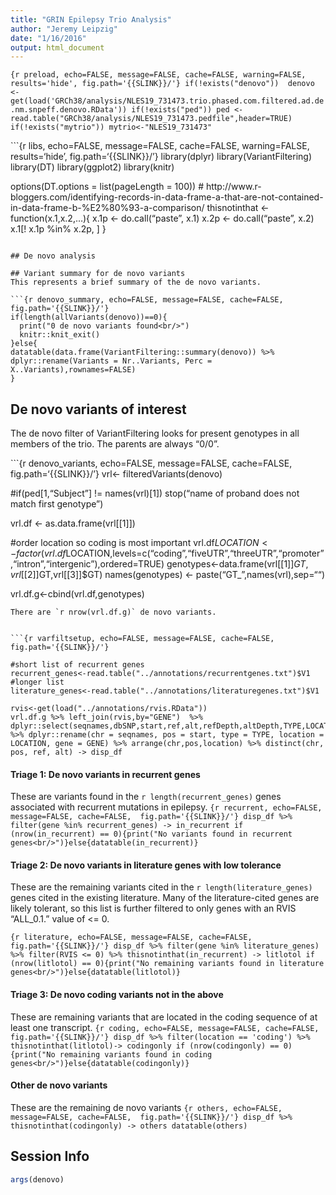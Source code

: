 ```yaml
---
title: "GRIN Epilepsy Trio Analysis"
author: "Jeremy Leipzig"
date: "1/16/2016"
output: html_document
---
```

```{r preload, echo=FALSE, message=FALSE, cache=FALSE, warning=FALSE, results='hide', fig.path='{{SLINK}}/'}
if(!exists("denovo"))  denovo <- get(load('GRCh38/analysis/NLES19_731473.trio.phased.com.filtered.ad.de.nm.snpeff.denovo.RData'))
if(!exists("ped")) ped <-read.table("GRCh38/analysis/NLES19_731473.pedfile",header=TRUE)
if(!exists("mytrio")) mytrio<-"NLES19_731473"
```

```{r libs, echo=FALSE, message=FALSE, cache=FALSE, warning=FALSE, results='hide', fig.path='{{SLINK}}/'}
library(dplyr)
library(VariantFiltering)
library(DT)
library(ggplot2)
library(knitr)

options(DT.options = list(pageLength = 100))
# http://www.r-bloggers.com/identifying-records-in-data-frame-a-that-are-not-contained-in-data-frame-b-%E2%80%93-a-comparison/
thisnotinthat <- function(x.1,x.2,...){
     x.1p <- do.call("paste", x.1)
     x.2p <- do.call("paste", x.2)
     x.1[! x.1p %in% x.2p, ]
 }
```

## De novo analysis

## Variant summary for de novo variants
This represents a brief summary of the de novo variants.

```{r denovo_summary, echo=FALSE, message=FALSE, cache=FALSE,  fig.path='{{SLINK}}/'}
if(length(allVariants(denovo))==0){
  print("0 de novo variants found<br/>")
  knitr::knit_exit()
}else{
datatable(data.frame(VariantFiltering::summary(denovo)) %>% dplyr::rename(Variants = Nr..Variants, Perc = X..Variants),rownames=FALSE)
}
```

## De novo variants of interest
The de novo filter of VariantFiltering looks for present genotypes in all members of the trio. The parents are always "0/0".

```{r denovo_variants, echo=FALSE, message=FALSE, cache=FALSE,  fig.path='{{SLINK}}/'}
vrl<- filteredVariants(denovo)

#if(ped[1,"Subject"] != names(vrl)[1]) stop("name of proband does not match first genotype")

vrl.df <- as.data.frame(vrl[[1]])

#order location so coding is most important
vrl.df$LOCATION<-factor(vrl.df$LOCATION,levels=c("coding","fiveUTR","threeUTR","promoter","intron","intergenic"),ordered=TRUE)
genotypes<-data.frame(vrl[[1]]$GT,vrl[[2]]$GT,vrl[[3]]$GT)
names(genotypes) <- paste("GT_",names(vrl),sep="")


vrl.df.g<-cbind(vrl.df,genotypes)

```
There are `r nrow(vrl.df.g)` de novo variants.


```{r varfiltsetup, echo=FALSE, message=FALSE, cache=FALSE,  fig.path='{{SLINK}}/'}

#short list of recurrent genes
recurrent_genes<-read.table("../annotations/recurrentgenes.txt")$V1
#longer list
literature_genes<-read.table("../annotations/literaturegenes.txt")$V1

rvis<-get(load("../annotations/rvis.RData"))
vrl.df.g %>% left_join(rvis,by="GENE")  %>% dplyr::select(seqnames,dbSNP,start,ref,alt,refDepth,altDepth,TYPE,LOCATION,GENE,HGVSc,AAchange,RVIS,starts_with("GT")) %>% dplyr::rename(chr = seqnames, pos = start, type = TYPE, location = LOCATION, gene = GENE) %>% arrange(chr,pos,location) %>% distinct(chr, pos, ref, alt) -> disp_df
```

#### Triage 1: De novo variants in recurrent genes
These are variants found in the `r length(recurrent_genes)` genes associated with recurrent mutations in epilepsy.
```{r recurrent, echo=FALSE, message=FALSE, cache=FALSE,  fig.path='{{SLINK}}/'}
disp_df %>% filter(gene %in% recurrent_genes) -> in_recurrent
if (nrow(in_recurrent) == 0){print("No variants found in recurrent genes<br/>")}else{datatable(in_recurrent)}
```

#### Triage 2: De novo variants in literature genes with low tolerance
These are the remaining variants cited in the `r length(literature_genes)` genes cited in the existing literature. Many of the literature-cited genes are likely tolerant, so this list is further filtered to only genes with an RVIS "ALL_0.1." value of <= 0.

```{r literature, echo=FALSE, message=FALSE, cache=FALSE,  fig.path='{{SLINK}}/'}
disp_df %>% filter(gene %in% literature_genes) %>% filter(RVIS <= 0) %>% thisnotinthat(in_recurrent) -> litlotol
if (nrow(litlotol) == 0){print("No remaining variants found in literature genes<br/>")}else{datatable(litlotol)}
```

#### Triage 3: De novo coding variants not in the above
These are remaining variants that are located in the coding sequence of at least one transcript.
```{r coding, echo=FALSE, message=FALSE, cache=FALSE,  fig.path='{{SLINK}}/'}
disp_df %>% filter(location == 'coding') %>% thisnotinthat(litlotol)-> codingonly
if (nrow(codingonly) == 0){print("No remaining variants found in coding genes<br/>")}else{datatable(codingonly)}
```

#### Other de novo variants
These are the remaining de novo variants
```{r others, echo=FALSE, message=FALSE, cache=FALSE,  fig.path='{{SLINK}}/'}
disp_df %>%  thisnotinthat(codingonly) -> others
datatable(others)
```

## Session Info
```r
args(denovo) 
```
